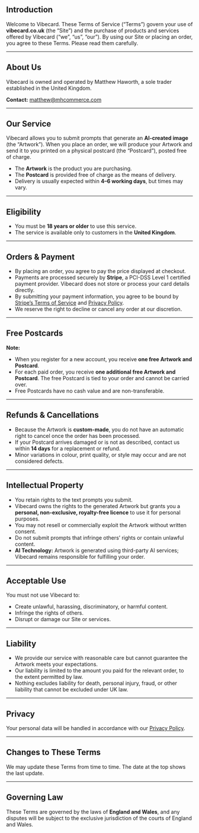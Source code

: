 
## Introduction

Welcome to Vibecard. These Terms of Service (“Terms”) govern your use of **vibecard.co.uk** (the “Site”) and the purchase of products and services offered by Vibecard (“we”, “us”, “our”). By using our Site or placing an order, you agree to these Terms. Please read them carefully.

---

## About Us

Vibecard is owned and operated by Matthew Haworth, a sole trader established in the United Kingdom.

**Contact:** matthew@mhcommerce.com

---

## Our Service

Vibecard allows you to submit prompts that generate an **AI-created image** (the “Artwork”).
When you place an order, we will produce your Artwork and send it to you printed on a physical postcard (the “Postcard”), posted free of charge.

- The **Artwork** is the product you are purchasing.
- The **Postcard** is provided free of charge as the means of delivery.
- Delivery is usually expected within **4–6 working days**, but times may vary.

---

## Eligibility

- You must be **18 years or older** to use this service.
- The service is available only to customers in the **United Kingdom**.

---

## Orders & Payment

- By placing an order, you agree to pay the price displayed at checkout.
- Payments are processed securely by **Stripe**, a PCI-DSS Level 1 certified payment provider. Vibecard does not store or process your card details directly.
- By submitting your payment information, you agree to be bound by [Stripe’s Terms of Service](https://stripe.com/gb/terms) and [Privacy Policy](https://stripe.com/gb/privacy).
- We reserve the right to decline or cancel any order at our discretion.

---

## Free Postcards

**Note:**

- When you register for a new account, you receive **one free Artwork and Postcard**.
- For each paid order, you receive **one additional free Artwork and Postcard**. The free Postcard is tied to your order and cannot be carried over.
- Free Postcards have no cash value and are non-transferable.

---

## Refunds & Cancellations

- Because the Artwork is **custom-made**, you do not have an automatic right to cancel once the order has been processed.
- If your Postcard arrives damaged or is not as described, contact us within **14 days** for a replacement or refund.
- Minor variations in colour, print quality, or style may occur and are not considered defects.

---

## Intellectual Property

- You retain rights to the text prompts you submit.
- Vibecard owns the rights to the generated Artwork but grants you a **personal, non-exclusive, royalty-free licence** to use it for personal purposes.
- You may not resell or commercially exploit the Artwork without written consent.
- Do not submit prompts that infringe others’ rights or contain unlawful content.
- **AI Technology:** Artwork is generated using third-party AI services; Vibecard remains responsible for fulfilling your order.

---

## Acceptable Use

You must not use Vibecard to:

- Create unlawful, harassing, discriminatory, or harmful content.
- Infringe the rights of others.
- Disrupt or damage our Site or services.

---

## Liability

- We provide our service with reasonable care but cannot guarantee the Artwork meets your expectations.
- Our liability is limited to the amount you paid for the relevant order, to the extent permitted by law.
- Nothing excludes liability for death, personal injury, fraud, or other liability that cannot be excluded under UK law.

---

## Privacy

Your personal data will be handled in accordance with our [Privacy Policy](/privacy).

---

## Changes to These Terms

We may update these Terms from time to time. The date at the top shows the last update.

---

## Governing Law

These Terms are governed by the laws of **England and Wales**, and any disputes will be subject to the exclusive jurisdiction of the courts of England and Wales.
